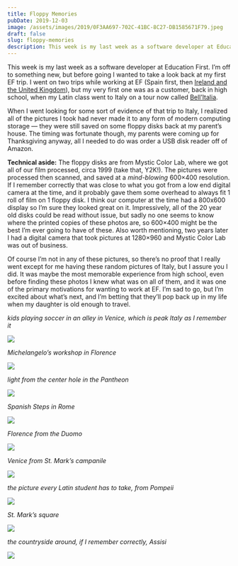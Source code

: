 ```yaml
---
title: Floppy Memories
pubDate: 2019-12-03
image: /assets/images/2019/0F3AA697-702C-41BC-8C27-DB1585671F79.jpeg
draft: false
slug: floppy-memories
description: This week is my last week as a software developer at Education First.
---
```


This week is my last week as a software developer at Education First. I’m off to something new, but before going I wanted to take a look back at my first EF trip. I went on two trips while working at EF (Spain first, then [Ireland and the United Kingdom](https://www.builtwith.coffee/posts/2019/april/capitals-of-the-british-isles/)), but my very first one was as a customer, back in high school, when my Latin class went to Italy on a tour now called [Bell’Italia](https://www.eftours.com/educational-tour/beautiful-italy).

When I went looking for some sort of evidence of that trip to Italy, I realized all of the pictures I took had never made it to any form of modern computing storage — they were still saved on some floppy disks back at my parent’s house. The timing was fortunate though, my parents were coming up for Thanksgiving anyway, all I needed to do was order a USB disk reader off of Amazon.

**Technical aside:** The floppy disks are from Mystic Color Lab, where we got all of our film processed, circa 1999 (take that, Y2K!). The pictures were processed then scanned, and saved at a _mind-blowing_ 600×400 resolution. If I remember correctly that was close to what you got from a low end digital camera at the time, and it probably gave them some overhead to always fit 1 roll of film on 1 floppy disk. I think our computer at the time had a 800x600 display so I’m sure they looked great on it. Impressively, all of the 20 year old disks could be read without issue, but sadly no one seems to know where the printed copies of these photos are, so 600×400 might be the best I’m ever going to have of these. Also worth mentioning, two years later I had a digital camera that took pictures at 1280×960 and Mystic Color Lab was out of business.

Of course I’m not in any of these pictures, so there’s no proof that I really went except for me having these random pictures of Italy, but I assure you I did. It was maybe the most memorable experience from high school, even before finding these photos I knew what was on all of them, and it was one of the primary motivations for wanting to work at EF. I’m sad to go, but I’m excited about what’s next, and I’m betting that they’ll pop back up in my life when my daughter is old enough to travel.

_kids playing soccer in an alley in Venice, which is peak Italy as I remember it_

![](/assets/images/2019/0F3AA697-702C-41BC-8C27-DB1585671F79.jpeg)

_Michelangelo’s workshop in Florence_

![](/assets/images/2019/75900236-26E0-40C4-81C7-1C5C4DBDED9F.jpeg)

_light from the center hole in the Pantheon_

![](/assets/images/2019/3AB72ACF-39C9-400E-B23F-A1CFAD5CA8DF.jpeg)

_Spanish Steps in Rome_

![](/assets/images/2019/8F8B7F57-B335-479B-A962-30FFAA00F6AF.jpeg)

_Florence from the Duomo_

![](/assets/images/2019/D46EB544-A869-405D-96E8-941251F4AB92.jpeg)

_Venice from St. Mark’s campanile_

![](/assets/images/2019/7160C475-C6AA-4240-AD6B-822CEDA049F7.jpeg)

_the picture every Latin student has to take, from Pompeii_

![](/assets/images/2019/AD5E7B89-88BB-41F7-ACC4-943EE04851B4.jpeg)

_St. Mark’s square_

![](/assets/images/2019/20C77B12-4340-4040-8A61-E67B6C56DD0A.jpeg)

_the countryside around, if I remember correctly, Assisi_

![](/assets/images/2019/57D890FE-1C97-4963-81AC-159B8674EF8E.jpeg)
